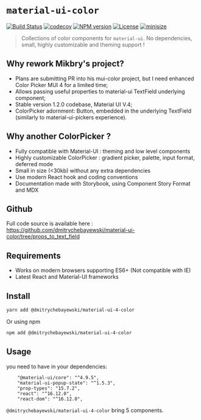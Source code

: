 
<Meta title="Docs|Intro" />

# `material-ui-color`

[![Build Status][action-image]][action-url]
[![codecov][codecov-image]][codecov-url]
[![NPM version][npm-image]][npm-url]
[![License][license-image]][license-url]
[![minisize][min-image]][min-url]

[action-image]: https://github.com/mikbry/material-ui-color/workflows/Build%20and%20Deploy/badge.svg
[action-url]: https://mikbry.github.io/material-ui-color/
[codecov-image]: https://codecov.io/gh/mikbry/material-ui-color/branch/master/graph/badge.svg?token=K4P0vnM5fh
[codecov-url]: https://codecov.io/gh/mikbry/material-ui-color
[npm-image]: https://img.shields.io/npm/v/material-ui-color.svg
[npm-url]: https://www.npmjs.com/package/@dmitrychebayewski/material-ui-4-color
[license-image]: https://img.shields.io/github/license/mikbry/material-ui-color
[License-url]:https://github.com/mikbry/material-ui-color/blob/master/LICENSE
[min-image]:https://badgen.net/bundlephobia/min/material-ui-color
[min-url]:https://bundlephobia.com/result?p=material-ui-color

> Collections of color components for `material-ui`. No dependencies, small, highly customizable and theming support !

## Why rework Mikbry's project?

- Plans are submitting PR into his mui-color project, but I need enhanced Color Picker MUI 4 for a limited time;
- Allows passing useful properties to material-ui TextField underlying component;
- Stable version 1.2.0 codebase, Material UI V.4;
- ColorPicker adornment: Button, embedded in the underlying TextField (similarly to material-ui-pickers experience).

## Why another ColorPicker ?

- Fully compatible with Material-UI : theming and low level components
- Highly customizable ColorPicker : gradient picker, palette, input format, deferred mode
-  Small in size (<30kb) without any extra dependencies
- Use modern React hook and coding conventions
- Documentation made with Storybook, using Component Story Format and MDX

## Github

Full code source is available here :
https://github.com/dmitrychebayewski/material-ui-color/tree/props_to_text_field


## Requirements
- Works on modern browsers supporting ES6+ (Not compatible with IE)
- Latest React and Material-UI frameworks

## Install

```bash
yarn add @dmitrychebayewski/material-ui-4-color
```

Or using npm
```bash
npm add @dmitrychebayewski/material-ui-4-color
```

## Usage

you need to have in your dependencies:

```
    "@material-ui/core": "^4.9.5",
    "material-ui-popup-state": "^1.5.3",
    "prop-types": "15.7.2",
    "react": "^16.12.0",
    "react-dom": "^16.12.0",
```

`@dmitrychebayewski/material-ui-4-color` bring 5 components.
